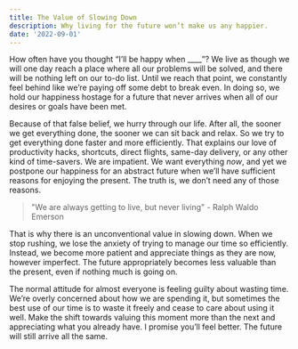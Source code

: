 ```yaml
---
title: The Value of Slowing Down
description: Why living for the future won’t make us any happier.
date: '2022-09-01'
---
```

How often have you thought “I’ll be happy when ____”? We live as though we will one day reach a place where all our problems will be solved, and there will be nothing left on our to-do list. Until we reach that point, we constantly feel behind like we’re paying off some debt to break even. In doing so, we hold our happiness hostage for a future that never arrives when all of our desires or goals have been met.

Because of that false belief, we hurry through our life. After all, the sooner we get everything done, the sooner we can sit back and relax. So we try to get everything done faster and more efficiently. That explains our love of productivity hacks, shortcuts, direct flights, same-day delivery, or any other kind of time-savers. We are impatient. We want everything *now*, and yet we postpone our happiness for an abstract future when we’ll have sufficient reasons for enjoying the present. The truth is, we don’t need any of those reasons.

> "We are always getting to live, but never living" - Ralph Waldo Emerson
> 

That is why there is an unconventional value in slowing down. When we stop rushing, we lose the anxiety of trying to manage our time so efficiently. Instead, we become more patient and appreciate things as they are now, however imperfect. The future appropriately becomes less valuable than the present, even if nothing much is going on.

The normal attitude for almost everyone is feeling guilty about wasting time. We’re overly concerned about how we are spending it, but sometimes the best use of our time is to waste it freely and cease to care about using it well. Make the shift towards valuing this moment more than the next and appreciating what you already have. I promise you’ll feel better. The future will still arrive all the same.
